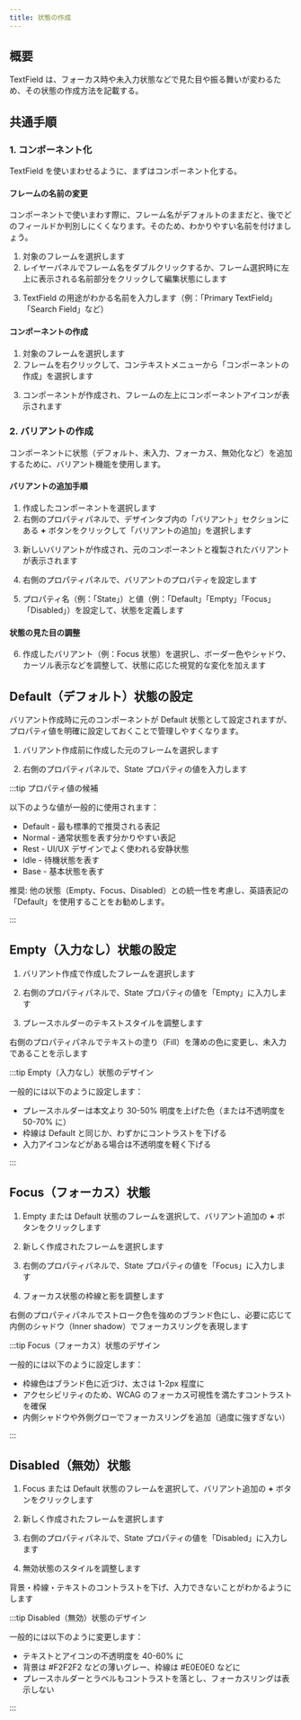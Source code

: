 ```yaml
---
title: 状態の作成
---
```


## 概要

TextField は、フォーカス時や未入力状態などで見た目や振る舞いが変わるため、その状態の作成方法を記載する。

## 共通手順

### 1. コンポーネント化

TextField を使いまわせるように、まずはコンポーネント化する。

#### フレームの名前の変更

コンポーネントで使いまわす際に、フレーム名がデフォルトのままだと、後でどのフィールドか判別しにくくなります。そのため、わかりやすい名前を付けましょう。

1. 対象のフレームを選択します
2. レイヤーパネルでフレーム名をダブルクリックするか、フレーム選択時に左上に表示される名前部分をクリックして編集状態にします

<DocumentImage
  src="/img/textfield/02/frame-naming/before.png"
  alt="フレーム名の編集前"
/>

3. TextField の用途がわかる名前を入力します（例：「Primary TextField」「Search Field」など）

<DocumentImage
  src="/img/textfield/02/frame-naming/after.png"
  alt="フレーム名の編集後"
/>

#### コンポーネントの作成

1. 対象のフレームを選択します
2. フレームを右クリックして、コンテキストメニューから「コンポーネントの作成」を選択します

<DocumentImage
  src="/img/ui/menu-component-create.png"
  alt="コンポーネント作成のコンテキストメニュー"
/>

3. コンポーネントが作成され、フレームの左上にコンポーネントアイコンが表示されます

<DocumentImage
  src="/img/textfield/02/component-creation/completed.png"
  alt="コンポーネント作成後の状態"
/>

<Card
  title="コンポーネントについて"
  description="Figmaでのコンポーネントの作成方法と使用方法について詳しく説明しています。"
  link="/Component"
/>

### 2. バリアントの作成

コンポーネントに状態（デフォルト、未入力、フォーカス、無効化など）を追加するために、バリアント機能を使用します。

#### バリアントの追加手順

1. 作成したコンポーネントを選択します
2. 右側のプロパティパネルで、デザインタブ内の「バリアント」セクションにある **+** ボタンをクリックして「バリアントの追加」を選択します

<DocumentImage
  src="/img/ui/menu-variant-create.png"
  alt="バリアント追加メニュー"
/>

3. 新しいバリアントが作成され、元のコンポーネントと複製されたバリアントが表示されます

<DocumentImage
  src="/img/textfield/02/variant-creation/created.png"
  alt="バリアント作成後の状態"
/>

4. 右側のプロパティパネルで、バリアントのプロパティを設定します

<DocumentImage
  src="/img/ui/menu-variant-property.png"
  alt="バリアントプロパティパネル"
/>

5. プロパティ名（例：「State」）と値（例：「Default」「Empty」「Focus」「Disabled」）を設定して、状態を定義します

<DocumentImage
  src="/img/textfield/02/variant-creation/property-input.png"
  alt="バリアントプロパティの入力"
/>

#### 状態の見た目の調整

6. 作成したバリアント（例：Focus 状態）を選択し、ボーダー色やシャドウ、カーソル表示などを調整して、状態に応じた視覚的な変化を加えます

## Default（デフォルト）状態の設定

バリアント作成時に元のコンポーネントが Default 状態として設定されますが、プロパティ値を明確に設定しておくことで管理しやすくなります。

1. バリアント作成前に作成した元のフレームを選択します

<DocumentImage
  src="/img/textfield/02/default-state/select-frame.png"
  alt="デフォルトフレームの選択"
/>

2. 右側のプロパティパネルで、State プロパティの値を入力します

<DocumentImage
  src="/img/textfield/02/default-state/input-property.png"
  alt="Defaultプロパティの入力"
/>

:::tip プロパティ値の候補

以下のような値が一般的に使用されます：

- Default - 最も標準的で推奨される表記
- Normal - 通常状態を表す分かりやすい表記
- Rest - UI/UX デザインでよく使われる安静状態
- Idle - 待機状態を表す
- Base - 基本状態を表す

推奨: 他の状態（Empty、Focus、Disabled）との統一性を考慮し、英語表記の「Default」を使用することをお勧めします。

:::

## Empty（入力なし）状態の設定

1. バリアント作成で作成したフレームを選択します

<DocumentImage
  src="/img/textfield/02/empty-state/select-frame.png"
  alt="入力なしフレームの選択"
/>

2. 右側のプロパティパネルで、State プロパティの値を「Empty」に入力します

<DocumentImage
  src="/img/textfield/02/empty-state/input-property.png"
  alt="Emptyプロパティの入力"
/>

3. プレースホルダーのテキストスタイルを調整します

右側のプロパティパネルでテキストの塗り（Fill）を薄めの色に変更し、未入力であることを示します

<div style={{ display: 'flex', gap: '20px', marginBottom: '20px' }}>
  <div style={{ flex: 1 }}>
    <DocumentImage
      src="/img/textfield/02/empty-state/placeholder-before.png"
      alt="プレースホルダー操作前"
    />
  </div>
  <div style={{ flex: 1 }}>
    <DocumentImage
      src="/img/textfield/02/empty-state/placeholder-after.png"
      alt="プレースホルダー操作後"
    />
  </div>
</div>

:::tip Empty（入力なし）状態のデザイン

一般的には以下のように設定します：

- プレースホルダーは本文より 30-50% 明度を上げた色（または不透明度を 50-70% に）
- 枠線は Default と同じか、わずかにコントラストを下げる
- 入力アイコンなどがある場合は不透明度を軽く下げる

:::

## Focus（フォーカス）状態

1. Empty または Default 状態のフレームを選択して、バリアント追加の **+** ボタンをクリックします

<DocumentImage
  src="/img/textfield/02/focus-state/add-variant.png"
  alt="バリアント追加"
/>

2. 新しく作成されたフレームを選択します

<DocumentImage
  src="/img/textfield/02/focus-state/select-frame.png"
  alt="フォーカス状態フレームの選択"
/>

3. 右側のプロパティパネルで、State プロパティの値を「Focus」に入力します

<DocumentImage
  src="/img/textfield/02/focus-state/input-property.png"
  alt="Focusプロパティの入力"
/>

4. フォーカス状態の枠線と影を調整します

右側のプロパティパネルでストローク色を強めのブランド色にし、必要に応じて内側のシャドウ（Inner shadow）でフォーカスリングを表現します

<div style={{ display: 'flex', gap: '20px', marginBottom: '20px' }}>
  <div style={{ flex: 1 }}>
    <DocumentImage
      src="/img/textfield/02/focus-state/border-before.png"
      alt="枠線操作前"
    />
  </div>
  <div style={{ flex: 1 }}>
    <DocumentImage
      src="/img/textfield/02/focus-state/border-after.png"
      alt="枠線操作後（フォーカスリング）"
    />
  </div>
</div>

:::tip Focus（フォーカス）状態のデザイン

一般的には以下のように設定します：

- 枠線色はブランド色に近づけ、太さは 1-2px 程度に
- アクセシビリティのため、WCAG のフォーカス可視性を満たすコントラストを確保
- 内側シャドウや外側グローでフォーカスリングを追加（過度に強すぎない）

:::

## Disabled（無効）状態

1. Focus または Default 状態のフレームを選択して、バリアント追加の **+** ボタンをクリックします

<DocumentImage
  src="/img/textfield/02/disabled-state/add-variant.png"
  alt="バリアント追加"
/>

2. 新しく作成されたフレームを選択します

<DocumentImage
  src="/img/textfield/02/disabled-state/select-frame.png"
  alt="無効状態フレームの選択"
/>

3. 右側のプロパティパネルで、State プロパティの値を「Disabled」に入力します

<DocumentImage
  src="/img/textfield/02/disabled-state/input-property.png"
  alt="Disabledプロパティの入力"
/>

4. 無効状態のスタイルを調整します

背景・枠線・テキストのコントラストを下げ、入力できないことがわかるようにします

<div style={{ display: 'flex', gap: '20px', marginBottom: '20px' }}>
  <div style={{ flex: 1 }}>
    <DocumentImage
      src="/img/textfield/02/disabled-state/style-before.png"
      alt="操作前"
    />
  </div>
  <div style={{ flex: 1 }}>
    <DocumentImage
      src="/img/textfield/02/disabled-state/style-after.png"
      alt="操作後（グレー系に）"
    />
  </div>
</div>

:::tip Disabled（無効）状態のデザイン

一般的には以下のように変更します：

- テキストとアイコンの不透明度を 40-60% に
- 背景は #F2F2F2 などの薄いグレー、枠線は #E0E0E0 などに
- プレースホルダーとラベルもコントラストを落とし、フォーカスリングは表示しない

:::
